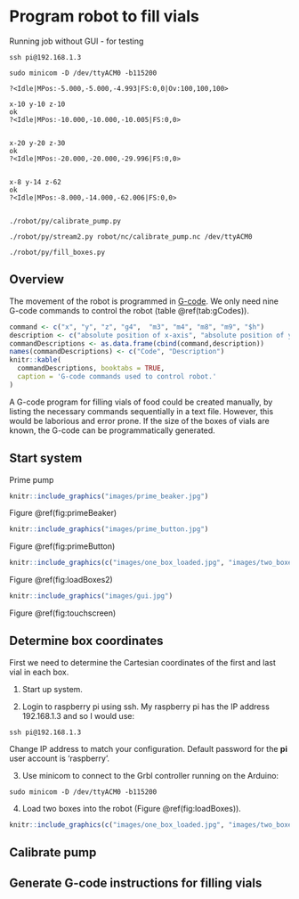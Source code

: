 # Program robot to fill vials {#gcode}

Running job without GUI - for testing

<!--
# need 8-9 ml
# pump speed 1800ml/min
# ml/s = 1800/60 = 30
# fill time = 0.3
-->


```
ssh pi@192.168.1.3

sudo minicom -D /dev/ttyACM0 -b115200

?<Idle|MPos:-5.000,-5.000,-4.993|FS:0,0|Ov:100,100,100>

x-10 y-10 z-10
ok
?<Idle|MPos:-10.000,-10.000,-10.005|FS:0,0>


x-20 y-20 z-30
ok
?<Idle|MPos:-20.000,-20.000,-29.996|FS:0,0>


x-8 y-14 z-62
ok
?<Idle|MPos:-8.000,-14.000,-62.006|FS:0,0>


./robot/py/calibrate_pump.py

./robot/py/stream2.py robot/nc/calibrate_pump.nc /dev/ttyACM0

./robot/py/fill_boxes.py

```

## Overview
The movement of the robot is programmed in [G-code](https://en.wikipedia.org/wiki/G-code). We only need nine G-code commands to control the robot (table \@ref(tab:gCodes)).

```r
command <- c("x", "y", "z", "g4",  "m3", "m4", "m8", "m9", "$h")
description <- c("absolute position of x-axis", "absolute position of y-axis", "absolute position of z-axis", "dwell time (control parameter p specifies seconds)", "set pump rotation to clockwise", "set pump rotation to counter clockwise", "start pump", "stop pump", "initiate homing cycle")
commandDescriptions <- as.data.frame(cbind(command,description))
names(commandDescriptions) <- c("Code", "Description")
knitr::kable(
  commandDescriptions, booktabs = TRUE,
  caption = 'G-code commands used to control robot.'
)
```

A G-code program for filling vials of food could be created manually, by listing the necessary commands sequentially in a text file.  However, this would be laborious and error prone. If the size of the boxes of vials are known, the G-code can be programmatically generated. 

## Start system {#startSystem}

Prime pump

```r
knitr::include_graphics("images/prime_beaker.jpg")
```

Figure \@ref(fig:primeBeaker)

```r
knitr::include_graphics("images/prime_button.jpg")
```

Figure \@ref(fig:primeButton)




```r
knitr::include_graphics(c("images/one_box_loaded.jpg", "images/two_boxes_loaded.jpg"))
```


Figure \@ref(fig:loadBoxes2)


```r
knitr::include_graphics("images/gui.jpg")
```

Figure \@ref(fig:touchscreen)


## Determine box coordinates

First we need to determine the Cartesian coordinates of the first and last vial in each box.


1. Start up system. 

2. Login to raspberry pi using ssh. My raspberry pi has the IP address 192.168.1.3 and so I would use:
```
ssh pi@192.168.1.3
```
Change IP address to match your configuration. Default password for the **pi** user account is 'raspberry'.

3. Use minicom to connect to the Grbl controller running on the Arduino:
```
sudo minicom -D /dev/ttyACM0 -b115200
```

4. Load two boxes into the robot (Figure \@ref(fig:loadBoxes)). 

```r
knitr::include_graphics(c("images/one_box_loaded.jpg", "images/two_boxes_loaded.jpg"))
```



## Calibrate pump


## Generate G-code instructions for filling vials



